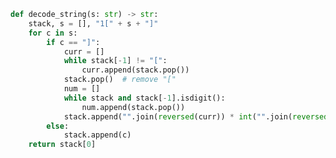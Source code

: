 ```python meta="source=problems/394-decode-string/solution.py"
def decode_string(s: str) -> str:
    stack, s = [], "1[" + s + "]"
    for c in s:
        if c == "]":
            curr = []
            while stack[-1] != "[":
                curr.append(stack.pop())
            stack.pop()  # remove "["
            num = []
            while stack and stack[-1].isdigit():
                num.append(stack.pop())
            stack.append("".join(reversed(curr)) * int("".join(reversed(num))))
        else:
            stack.append(c)
    return stack[0]
```